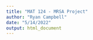 ```yaml
---
title: "MAT 124 - MRSA Project"
author: "Ryan Campbell"
date: "5/14/2022"
output: html_document
---
```

